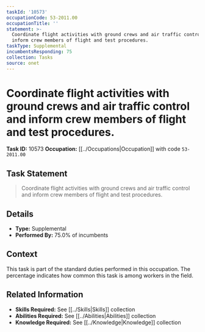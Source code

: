 ```yaml
---
taskId: '10573'
occupationCode: 53-2011.00
occupationTitle: ''
statement: >-
  Coordinate flight activities with ground crews and air traffic control and
  inform crew members of flight and test procedures.
taskType: Supplemental
incumbentsResponding: 75
collection: Tasks
source: onet
---
```

# Coordinate flight activities with ground crews and air traffic control and inform crew members of flight and test procedures.

**Task ID:** 10573
**Occupation:** [[../Occupations|Occupation]] with code `53-2011.00`

## Task Statement

> Coordinate flight activities with ground crews and air traffic control and inform crew members of flight and test procedures.

## Details

- **Type:** Supplemental
- **Performed By:** 75.0% of incumbents

## Context

This task is part of the standard duties performed in this occupation. The percentage indicates how common this task is among workers in the field.

## Related Information

- **Skills Required:** See [[../Skills|Skills]] collection
- **Abilities Required:** See [[../Abilities|Abilities]] collection
- **Knowledge Required:** See [[../Knowledge|Knowledge]] collection
